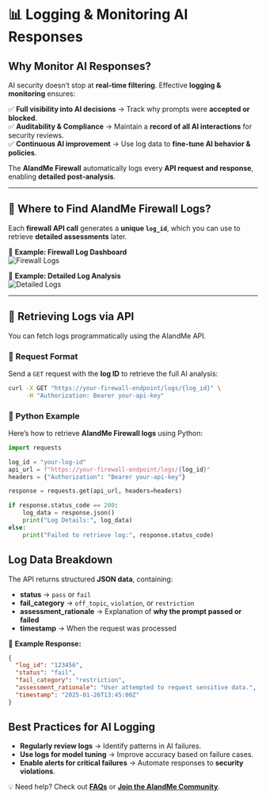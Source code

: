 # 📊 Logging & Monitoring AI Responses  

## **Why Monitor AI Responses?**  

AI security doesn’t stop at **real-time filtering**. Effective **logging & monitoring** ensures:  

✅ **Full visibility into AI decisions** → Track why prompts were **accepted or blocked**.  
✅ **Auditability & Compliance** → Maintain a **record of all AI interactions** for security reviews.  
✅ **Continuous AI improvement** → Use log data to **fine-tune AI behavior & policies**.  

The **AIandMe Firewall** automatically logs every **API request and response**, enabling **detailed post-analysis**.  

---

## **📂 Where to Find AIandMe Firewall Logs?**  

Each **firewall API call** generates a **unique `log_id`**, which you can use to retrieve **detailed assessments** later.  

📌 **Example: Firewall Log Dashboard**  
![Firewall Logs](./Screenshot_2025-01-26_at_13.38.58.png)  

📌 **Example: Detailed Log Analysis**  
![Detailed Logs](./Screenshot_2025-01-26_at_13.38.47.png)  

---

## **📡 Retrieving Logs via API**  

You can fetch logs programmatically using the AIandMe API.  

### **🔹 Request Format**  
Send a `GET` request with the **log ID** to retrieve the full AI analysis:  

```bash
curl -X GET "https://your-firewall-endpoint/logs/{log_id}" \
     -H "Authorization: Bearer your-api-key"
```

### 🔹 Python Example  

Here’s how to retrieve **AIandMe Firewall logs** using Python:  

```python
import requests

log_id = "your-log-id"
api_url = f"https://your-firewall-endpoint/logs/{log_id}"
headers = {"Authorization": "Bearer your-api-key"}

response = requests.get(api_url, headers=headers)

if response.status_code == 200:
    log_data = response.json()
    print("Log Details:", log_data)
else:
    print("Failed to retrieve log:", response.status_code)
```

## Log Data Breakdown  

The API returns structured **JSON data**, containing:  

- **status** → `pass` or `fail`  
- **fail_category** → `off_topic`, `violation`, or `restriction`  
- **assessment_rationale** → Explanation of **why the prompt passed or failed**  
- **timestamp** → When the request was processed  

📌 **Example Response:**  

```json
{
  "log_id": "123456",
  "status": "fail",
  "fail_category": "restriction",
  "assessment_rationale": "User attempted to request sensitive data.",
  "timestamp": "2025-01-26T13:45:00Z"
}
```

## Best Practices for AI Logging  

- **Regularly review logs** → Identify patterns in AI failures.  
- **Use logs for model tuning** → Improve accuracy based on failure cases.  
- **Enable alerts for critical failures** → Automate responses to **security violations**.  


💡 Need help? Check out **[FAQs](faqs)** or **[Join the AIandMe Community](community)**.